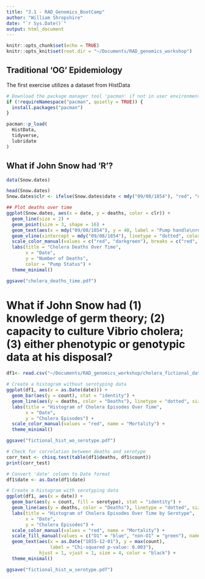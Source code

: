 ```yaml
---
title: "3.1 - RAD_Genomics_BootCamp"
author: "William Shropshire"
date: "`r Sys.Date()`"
output: html_document
---
```


```r
knitr::opts_chunk$set(echo = TRUE)
knitr::opts_knit$set(root.dir = "~/Documents/RAD_genomics_workshop")
```

## Traditional 'OG' Epidemiology 

The first exercise utilizes a dataset from HistData  
```r
# Download the package manager tool 'pacman' if not in user environment, otherwise ignore
if (!requireNamespace("pacman", quietly = TRUE)) {
  install.packages("pacman")
}

pacman::p_load(
  HistData,
  tidyverse,
  lubridate
)
```

## What if John Snow had 'R'? 

```r
data(Snow.dates)

head(Snow.dates)
Snow.dates$clr <- ifelse(Snow.dates$date < mdy("09/08/1854"), "red", "darkgreen")

## Plot deaths over time
ggplot(Snow.dates, aes(x = date, y = deaths, color = clr)) +
  geom_line(size = 2) +
  geom_point(size = 3, shape = 16) +
  geom_text(aes(x = mdy("09/08/1854"), y = 40, label = "Pump handle\nremoved Sept. 8"), vjust = -1, hjust = -0.25) +
  geom_vline(xintercept = mdy("09/08/1854"), linetype = "dotted", color = "red", size = 1) +  # Adding a vertical dotted line
  scale_color_manual(values = c("red", "darkgreen"), breaks = c("red", "darkgreen"), labels = c("Intact", "Removed")) +
  labs(title = "Cholera Deaths Over Time",
       x = "Date",
       y = "Number of Deaths",
       color = "Pump Status") +
  theme_minimal()

ggsave("cholera_deaths_time.pdf")
```

# What if John Snow had (1) knowledge of germ theory; (2) capacity to culture Vibrio cholera; (3) either phenotypic or genotypic data at his disposal?

```r
df1<- read.csv("~/Documents/RAD_genomics_workshop/cholera_fictional_data.csv")

# Create a histogram without serotyping data
ggplot(df1, aes(x = as.Date(date))) +
  geom_bar(aes(y = count), stat = "identity") +
  geom_line(aes(y = deaths, color = "Deaths"), linetype = "dotted", size = 1.5) +
  labs(title = "Histogram of Cholera Episodes Over Time",
       x = "Date",
       y = "Cholera Episodes") +
  scale_color_manual(values = "red", name = "Mortality") +
  theme_minimal()

ggsave("fictional_hist_wo_serotype.pdf")

# Check for correlation between deaths and serotype
corr_test <- chisq.test(table(df1$deaths, df1$count))
print(corr_test)

# Convert 'date' column to Date format
df1$date <- as.Date(df1$date)

# Create a histogram with serotyping data
ggplot(df1, aes(x = date)) +
  geom_bar(aes(y = count, fill = serotype), stat = "identity") +
  geom_line(aes(y = deaths, color = "Deaths"), linetype = "dotted", size = 1.5) +
  labs(title = "Histogram of Cholera Episodes Over Time by Serotype",
       x = "Date",
       y = "Cholera Episodes") +
  scale_color_manual(values = "red", name = "Mortality") +
  scale_fill_manual(values = c("O1" = "blue", "non-O1" = "green"), name = "Serotype") +
  geom_text(aes(x = as.Date("1855-12-01"), y = max(count), 
                label = "Chi-squared p-value: 0.003"),
            hjust = 1, vjust = 1, size = 4, color = "black") +
  theme_minimal()

ggsave("fictional_hist_w_serotype.pdf")
```
